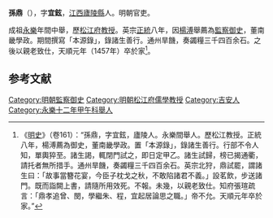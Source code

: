 '''孫鼎'''（{{bd|？||1457年||S}}），字'''宜鉉'''，[[江西|江西]][[廬陵縣|廬陵縣]]人。明朝官吏。

成祖[[永乐_(明朝)|永樂]]年間中舉，歷[[松江府|松江府]][[教授|教授]]。英宗[[正统_(年号)|正統]]八年，因[[楊溥|楊溥]]舉薦為[[監察御史|監察御史]]，董南畿學政。期間撰寫「本源錄」，錄諸生善行。通州旱饑，奏蠲糧三千四百余石。之後以親老致仕，天順元年（1457年）卒於家<ref>《[[明史|明史]]》（卷161）：“孫鼎，字宜鉉，廬陵人。永樂間舉人。歷松江教授。正統八年，楊溥薦為御史，董南畿學政。置「本源錄」，錄諸生善行。行部不令人知，單輿猝至。諸生謁，輒閉門試之，即日定甲乙。諸生試歸，榜已揭通衢，請托者無所措手。通州旱饑，奏蠲糧三千四百余石。英宗北狩，鼎試罷，謂諸生曰：「故事當簪花宴，今臣子枕戈之秋，不敢陷諸君不義。」設茗飲，步送諸門。既而詣闕上書，請隨所用效死。不報。未幾，以親老致仕。知府張瑄疏言：「鼎孝追曾、閔，學繼朱、程，宜起居論思之職。」帝不允。天順元年卒於家。”</ref>。

==参考文献==
{{wikisource|明史/卷161}}
{{Reflist}}

{{明朝人物小作品}}
{{DEFAULTSORT:Sun孫}}
[[Category:明朝監察御史|Category:明朝監察御史]]
[[Category:明朝松江府儒學教授|Category:明朝松江府儒學教授]]
[[Category:吉安人|Category:吉安人]]
[[Category:永樂十二年甲午科舉人|Category:永樂十二年甲午科舉人]]